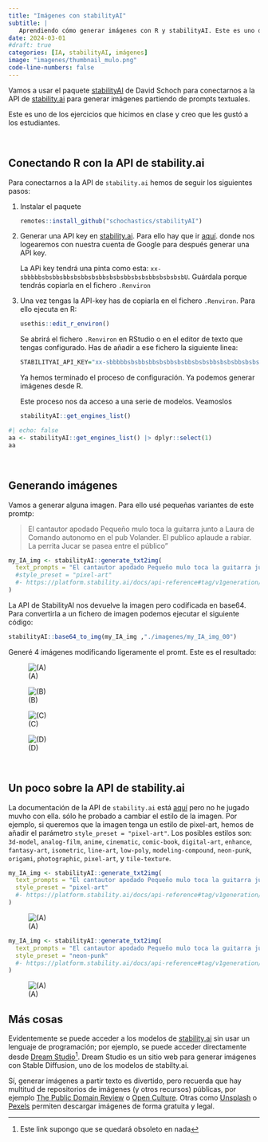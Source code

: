 ```yaml
---
title: "Imágenes con stabilityAI"
subtitle: | 
   Aprendiendo cómo generar imágenes con R y stabilityAI. Este es uno de los ejercicios que hicimos en clase y creo que les gustó a los estudiantes.
date: 2024-03-01
#draft: true
categories: [IA, stabilityAI, imágenes]
image: "imagenes/thumbnail_mulo.png"
code-line-numbers: false
---
```


Vamos a usar el paquete [stabilityAI](https://github.com/schochastics/stabilityAI) de David Schoch para conectarnos a la API de [stability.ai](https://stability.ai/) para generar imágenes partiendo de prompts textuales.

Este es uno de los ejercicios que hicimos en clase y creo que les gustó a los estudiantes.

<br>

## Conectando R con la API de stability.ai

Para conectarnos a la API de `stability.ai` hemos de seguir los siguientes pasos:

1) Instalar el paquete

    ```r
    remotes::install_github("schochastics/stabilityAI")
    ```

2) Generar una API key en [stability.ai](https://stability.ai/). Para ello hay que ir [aquí](https://platform.stability.ai/). donde nos logearemos con nuestra cuenta de Google para después generar una API key. 

    La APi key tendrá una pinta como esta: `xx-sbbbbbsbsbbsbbsbsbbsbsbbsbsbsbbsbsbsbbsbsbsbsbU`. Guárdala porque tendrás copiarla en el fichero `.Renviron`

3) Una vez tengas la API-key has de copiarla en el fichero `.Renviron`. Para ello ejecuta en R:

    ```r
    usethis::edit_r_environ()
    ```

    Se abrirá el fichero `.Renviron` en RStudio o en el editor de texto que tengas configurado. Has de añadir a ese fichero la siguiente linea:

    ```r
    STABILITYAI_API_KEY="xx-sbbbbbsbsbbsbbsbsbbsbsbbsbsbsbbsbsbsbbsbsbsbsbU"
    ```

    Ya hemos terminado el proceso de configuración. Ya podemos generar imágenes desde R.


    Este proceso nos da acceso a una serie de modelos. Veamoslos


    ```r
    stabilityAI::get_engines_list()
    ```


```r
#| echo: false
aa <- stabilityAI::get_engines_list() |> dplyr::select(1)
aa
```

<br>

## Generando imágenes

Vamos a generar alguna imagen. Para ello usé pequeñas variantes de este promtp: 

> El cantautor apodado Pequeño mulo toca la guitarra junto a Laura de Comando autonomo en el pub Volander. El publico aplaude a rabiar. La perrita Jucar se pasea entre el público"


```r
my_IA_img <- stabilityAI::generate_txt2img(
  text_prompts = "El cantautor apodado Pequeño mulo toca la guitarra junto a Laura de Comando autonomo en el pub Volander. El publico aplaude a rabiar. La perrita Jucar se pasea entre el público",
  #style_preset = "pixel-art"
  #- https://platform.stability.ai/docs/api-reference#tag/v1generation/operation/textToImage
)
```


La API de StabilityAI nos devuelve la imagen pero codificada en base64. Para convertirla a un fichero de imagen podemos ejecutar el siguiente código:

```r
stabilityAI::base64_to_img(my_IA_img ,"./imagenes/my_IA_img_00")
```

Generé 4 imágenes modificando ligeramente el promt. Este es el resultado:


::: {layout-nrow=2}
![(A)](./imagenes/my_IA_img_01.png)

![(B)](./imagenes/my_IA_img_07.png)

![(C)](./imagenes/my_IA_img_03.png)

![(D)](./imagenes/my_IA_img_04.png)
:::


<br>

## Un poco sobre la API de stability.ai


La documentación de la API de `stability.ai` está [aquí](https://platform.stability.ai/docs/api-reference#tag/v1generation/operation/textToImage) pero no he jugado muvho con ella. sólo he probado a cambiar el estilo de la imagen. Por ejemplo, si queremos que la imagen tenga un estilo de pixel-art, hemos de añadir el parámetro `style_preset = "pixel-art"`. Los posibles estilos son: `3d-model`, `analog-film`, `anime`, `cinematic`, `comic-book`, `digital-art`, `enhance`, `fantasy-art`, `isometric`, `line-art`, `low-poly`, `modeling-compound`, `neon-punk`, `origami`, `photographic`, `pixel-art`, y `tile-texture`.

```r
my_IA_img <- stabilityAI::generate_txt2img(
  text_prompts = "El cantautor apodado Pequeño mulo toca la guitarra junto a Laura de Comando autonomo en el pub Volander. El publico aplaude a rabiar",
  style_preset = "pixel-art"
  #- https://platform.stability.ai/docs/api-reference#tag/v1generation/operation/textToImage
)
```

![(A)](./imagenes/my_IA_img_05.png)


```r
my_IA_img <- stabilityAI::generate_txt2img(
  text_prompts = "El cantautor apodado Pequeño mulo toca la guitarra junto a Laura de Comando autonomo en el pub Volander. El publico aplaude a rabiar",
  style_preset = "neon-punk"
  #- https://platform.stability.ai/docs/api-reference#tag/v1generation/operation/textToImage
)
```

![(A)](./imagenes/my_IA_img_06.png)



## Más cosas

Evidentemente se puede acceder a los modelos  de [stability.ai](https://stability.ai/) sin usar un lenguaje de programación; por ejemplo, se puede acceder directamente desde [Dream Studio](https://beta.dreamstudio.ai/generate)^[Este link supongo que se quedará obsoleto en nada]. Dream Studio es un sitio web para generar imágenes con Stable Diffusion, uno de los modelos de stabilty.ai.

Sí, generar imágenes a partir texto es divertido, pero recuerda que hay multitud de repositorios de imágenes (y otros recursos) públicas, por ejemplo [The Public Domain Review](https://publicdomainreview.org/) o [Open Culture](https://www.openculture.com/). Otras como [Unsplash](https://unsplash.com/) o [Pexels](https://www.pexels.com/) permiten descargar imágenes de forma gratuita y legal.

